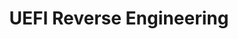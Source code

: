 ---
title: UEFI Reverse Engineering
type: general
time_start: 2023-04-09T14:00:00.000-05:00
week_number: 11
credit:
 - Ethan Chow
featured: true
location: Siebel CS 1304 + Zoom
slides: ./Week 11_ UEFI Rev.pdf
recording: "https://youtu.be/Udnapaweo2I"
card_image:
  background: ec_flashing.png
  alt: Ethan identifies the parallel programming header on a motherboard
tags:
 - rev
 - uefi
 - ec
 - nvram
 - rom
---